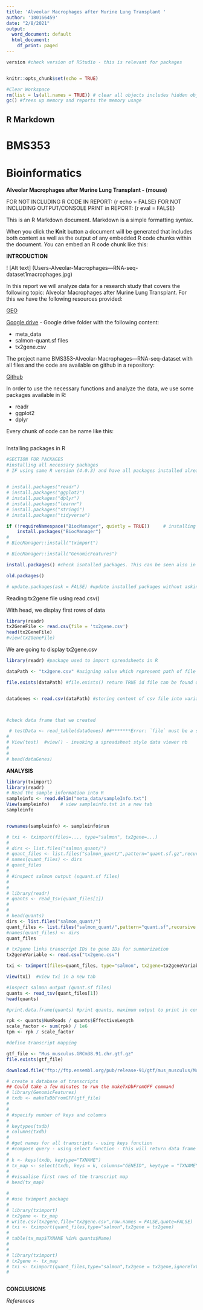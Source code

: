 ---
title: 'Alveolar Macrophages after Murine Lung Transplant '
author: '180166459'
date: "2/8/2021"
output:
  word_document: default
  html_document:
    df_print: paged
---
```{r echo = FALSE, eval = FALSE}
version #check version of RStudio - this is relevant for packages 
```

```{r setup, include=FALSE}
```

```{r setup, include=FALSE}
knitr::opts_chunk$set(echo = TRUE)
```

```{r echo = FALSE, eval = FALSE}
#Clear Workspace
rm(list = ls(all.names = TRUE)) # clear all objects includes hidden objects.
gc() #frees up memory and reports the memory usage
```

## R Markdown

# **BMS353**

# **Bioinformatics**

**Alveolar Macrophages after Murine Lung Transplant -
(mouse)**

FOR NOT INCLUDING R CODE IN REPORT: {r echo = FALSE}
FOR NOT INCLUDING OUTPUT/CONSOLE PRINT in REPORT: {r eval = FALSE}

This is an R Markdown document. Markdown is a simple formatting syntax.

When you click the **Knit** button a document will be generated that includes both content as well as the output of any embedded R code chunks within the document. You can embed an R code chunk like this:


**INTRODUCTION**

! [Alt text] (Users\Andr\Documents\BMS353-Alveolar-Macrophages---RNA-seq-dataset\images\image1macrophages.jpg)

In this report we will analyze data for a research study that covers the following topic: Alveolar Macrophages after Murine Lung Transplant. For this we have the following resources provided:

[GEO](https://www.ncbi.nlm.nih.gov/geo/query/acc.cgi?acc=GSE116583)

[Google drive](https://drive.google.com/drive/folders/1AqYi0Ps5t5xo6XYWXjOtO6eDOMpT1ADE) - Google drive folder with the following content:

* meta_data
* salmon-quant.sf files
* tx2gene.csv


The project name BMS353-Alveolar-Macrophages---RNA-seq-dataset with all files and the code are available on github in a repository:

[Github](https://github.com/IoanaAndra/BMS353-Alveolar-Macrophages---RNA-seq-dataset)


In order to use the necessary functions and analyze the data, we use some packages available in R:

* readr
* ggplot2
* dplyr

Every chunk of code can be name like this:
```{r Name_of_chunk_here}

```

Installing packages in R

```{r eval = FALSE, tidy =FALSE}
#SECTION FOR PACKAGES
#installing all necessary packages
# IF using same R version (4.0.3) and have all packages installed already, all lines of this section can remain commented 

 
# install.packages("readr")
# install.packages("ggplot2")
# install.packages("dplyr")
# install.packages("learnr")
# install.packages("stringi")
# install.packages("tidyverse")

if (!requireNamespace("BiocManager", quietly = TRUE))     # installing tximport
    install.packages("BiocManager")
# 
# BiocManager::install("tximport")

# BiocManager::install("GenomicFeatures")

install.packages() #check isntalled packages. This can be seen also in Packages tab

old.packages() 

# update.packages(ask = FALSE) #update installed packages without asking permission from user

```

Reading tx2gene file using read.csv()

With head, we display first rows of data
```{r Read tx2gene.csv} 
library(readr)
tx2GeneFile <- read.csv(file = 'tx2gene.csv')
head(tx2GeneFile)
#view(tx2GeneFile)
```



We are going to display tx2gene.csv

```{r tidy =FALSE}

library(readr) #package used to import spreadsheets in R

dataPath <- "tx2gene.csv" #asigning value which represent path of file

file.exists(dataPath) #file.exists() return TRUE id file can be found or FALSE if it is not found


dataGenes <- read.csv(dataPath) #storing content of csv file into variable data_genes



#check data frame that we created

 # testData <- read_table(dataGenes) ##*******Error: `file` must be a string, raw vector or a connection.
# 
# View(test)  #view() - invoking a spreadsheet style data viewer nb
# 
# 
# head(dataGenes)

```



**ANALYSIS**


```{r tidy =FALSE}


library(tximport)
library(readr)
# Read the sample information into R
sampleinfo <- read.delim("meta_data/sampleInfo.txt")
View(sampleinfo)    # view sampleinfo.txt in a new tab
sampleinfo


rownames(sampleinfo) <- sampleinfo$run 

# txi <- tximport(files=..., type="salmon", tx2gene=...)
# 
# dirs <- list.files("salmon_quant/")
# quant_files <- list.files("salmon_quant/",pattern="quant.sf.gz",recursive = TRUE,full.names = TRUE)
# names(quant_files) <- dirs
# quant_files
# 
# #inspect salmon output (squant.sf files)
# 
# 
# library(readr)
# quants <- read_tsv(quant_files[1])
# 
# 
# head(quants)
dirs <- list.files("salmon_quant/")
quant_files <- list.files("salmon_quant/",pattern="quant.sf",recursive = TRUE,full.names = TRUE)
#names(quant_files) <- dirs
quant_files

# tx2gene links transcript IDs to gene IDs for summarization
tx2geneVariable <- read.csv("tx2gene.csv")

txi <- tximport(files=quant_files, type="salmon", tx2gene=tx2geneVariable)

View(txi)  #view txi in a new tab

#inspect salmon output (quant.sf files)
quants <- read_tsv(quant_files[1])
head(quants)

#print.data.frame(quants) #print quants, maximum output to print in console 200 lines
```
```{r tidy = FALSE}
rpk <- quants$NumReads / quants$EffectiveLength
scale_factor <- sum(rpk) / 1e6
tpm <- rpk / scale_factor

#define transcript mapping

gtf_file <- "Mus_musculus.GRCm38.91.chr.gtf.gz"
file.exists(gtf_file)

download.file("ftp://ftp.ensembl.org/pub/release-91/gtf/mus_musculus/Mus_musculus.GRCm38.91.chr.gtf.gz",destfile = gtf_file) # you have to change the link. Navigate and find the organism of interest

# create a database of transcripts
## Could take a few minutes to run the makeTxDbFromGFF command
# library(GenomicFeatures)
# txdb <- makeTxDbFromGFF(gtf_file)
# 
# 
# #specify number of keys and columns
# 
# keytypes(txdb)
# columns(txdb)
# 
# #get names for all transcripts - using keys function
# #compose query - using select function - this will return data frame
# 
# k <- keys(txdb, keytype="TXNAME")
# tx_map <- select(txdb, keys = k, columns="GENEID", keytype = "TXNAME")
# 
# #visualise first rows of the transcript map
# head(tx_map)
```



``` {r}
# 
# #use tximport package
# 
# library(tximport)
# tx2gene <- tx_map
# write.csv(tx2gene,file="tx2gene.csv",row.names = FALSE,quote=FALSE)
# txi <- tximport(quant_files,type="salmon",tx2gene = tx2gene)
# 
# table(tx_map$TXNAME %in% quants$Name)
# 
# 
# library(tximport)
# tx2gene <- tx_map
# txi <- tximport(quant_files,type="salmon",tx2gene = tx2gene,ignoreTxVersion = TRUE)
# 

```
```{r}

```



**CONCLUSIONS**





*References*
